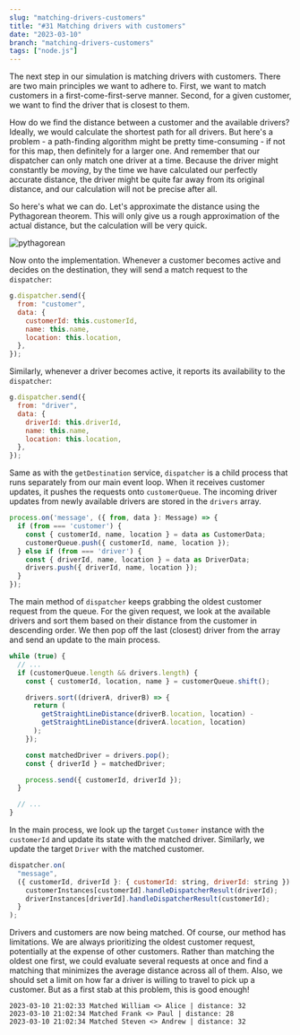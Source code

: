 ```yaml
---
slug: "matching-drivers-customers"
title: "#31 Matching drivers with customers"
date: "2023-03-10"
branch: "matching-drivers-customers"
tags: ["node.js"]
---
```


The next step in our simulation is matching drivers with customers. There are two main principles we want to adhere to. First, we want to match customers in a first-come-first-serve manner. Second, for a given customer, we want to find the driver that is closest to them.

How do we find the distance between a customer and the available drivers? Ideally, we would calculate the shortest path for all drivers. But here's a problem - a path-finding algorithm might be pretty time-consuming - if not for this map, then definitely for a larger one. And remember that our dispatcher can only match one driver at a time. Because the driver might constantly be _moving_, by the time we have calculated our perfectly accurate distance, the driver might be quite far away from its original distance, and our calculation will not be precise after all.

So here's what we can do. Let's approximate the distance using the Pythagorean theorem. This will only give us a rough approximation of the actual distance, but the calculation will be very quick.

![pythagorean](./img-2.png)

Now onto the implementation. Whenever a customer becomes active and decides on the destination, they will send a match request to the `dispatcher`:

```js
g.dispatcher.send({
  from: "customer",
  data: {
    customerId: this.customerId,
    name: this.name,
    location: this.location,
  },
});
```

Similarly, whenever a driver becomes active, it reports its availability to the `dispatcher`:

```js
g.dispatcher.send({
  from: "driver",
  data: {
    driverId: this.driverId,
    name: this.name,
    location: this.location,
  },
});
```

Same as with the `getDestination` service, `dispatcher` is a child process that runs separately from our main event loop. When it receives customer updates, it pushes the requests onto `customerQueue`. The incoming driver updates from newly available drivers are stored in the `drivers` array.

```js
process.on('message', ({ from, data }: Message) => {
  if (from === 'customer') {
    const { customerId, name, location } = data as CustomerData;
    customerQueue.push({ customerId, name, location });
  } else if (from === 'driver') {
    const { driverId, name, location } = data as DriverData;
    drivers.push({ driverId, name, location });
  }
});
```

The main method of `dispatcher` keeps grabbing the oldest customer request from the queue. For the given request, we look at the available drivers and sort them based on their distance from the customer in descending order. We then pop off the last (closest) driver from the array and send an update to the main process.

```js
while (true) {
  // ...
  if (customerQueue.length && drivers.length) {
    const { customerId, location, name } = customerQueue.shift();

    drivers.sort((driverA, driverB) => {
      return (
        getStraightLineDistance(driverB.location, location) -
        getStraightLineDistance(driverA.location, location)
      );
    });

    const matchedDriver = drivers.pop();
    const { driverId } = matchedDriver;

    process.send({ customerId, driverId });
  }

  // ...
}
```

In the main process, we look up the target `Customer` instance with the `customerId` and update its state with the matched driver. Similarly, we update the target `Driver` with the matched customer.

```js
dispatcher.on(
  "message",
  ({ customerId, driverId }: { customerId: string, driverId: string }) => {
    customerInstances[customerId].handleDispatcherResult(driverId);
    driverInstances[driverId].handleDispatcherResult(customerId);
  }
);
```

Drivers and customers are now being matched. Of course, our method has limitations. We are always prioritizing the oldest customer request, potentially at the expense of other customers. Rather than matching the oldest one first, we could evaluate several requests at once and find a matching that minimizes the average distance across all of them. Also, we should set a limit on how far a driver is willing to travel to pick up a customer. But as a first stab at this problem, this is good enough!

```
2023-03-10 21:02:33 Matched William <> Alice | distance: 32
2023-03-10 21:02:34 Matched Frank <> Paul | distance: 28
2023-03-10 21:02:34 Matched Steven <> Andrew | distance: 32
```
